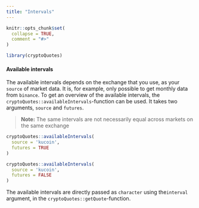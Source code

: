 ```yaml
---
title: "Intervals"
---
```


```r
knitr::opts_chunk$set(
  collapse = TRUE,
  comment = "#>"
)
```

```r
library(cryptoQuotes)
```

#### Available intervals

The available intervals depends on the exchange that you use, as your `source` of market data. It is, for example, only possible to get monthly data from `binance`. To get an overview of the available intervals, the `cryptoQuotes::availableIntervals`-function can be used. It takes two arguments, `source` and `futures`.

> **Note:** The same intervals are not necessarily
> equal across markets on the same exchange

```r
cryptoQuotes::availableIntervals(
  source = 'kucoin',
  futures = TRUE
)
```

```r
cryptoQuotes::availableIntervals(
  source = 'kucoin',
  futures = FALSE
)
```

The available intervals are directly passed as `character` using the`interval` argument, in the `cryptoQuotes::getQuote`-function.



